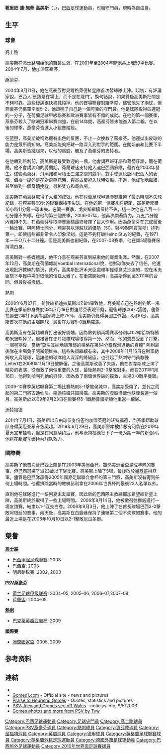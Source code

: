 {{noteTA
|G1=英超|G2=足球|G3=UEFA|G4=德甲|G5=南美球會
|T=zh-cn:厄雷尔奥·戈麦斯; zh-tw:厄雷爾奧·戈麥斯; zh-hk:靴里奴·高美斯;
|1=zh-cn:厄雷尔奥; zh-tw:厄雷爾奧; zh-hk:靴里奴;
|2=zh-cn:戈麦斯; zh-tw:戈麥斯; zh-hk:高美斯; 
|3=zh-cn:厄雷尔奥·达·席尔瓦·戈麦斯; zh-tw:厄雷爾奧·達·席爾瓦·戈麥斯; zh-hk:靴里奴·達·施華·高美斯;
}}
{{Infobox football biography
|                name =  靴里奴·高美斯<br />''Heurelho Gomes''
|               image =  Watford v Norwich (2).jpg
|          image_size = 
|            fullname = Heurelho da Silva Gomes<ref>{{cite news |url=http://www.football-league.co.uk/documents/pages-from-fl-professional-retain-list-free-transfers-2014-15-2.pdf-...549-2491536.pdf |title=The Football League Limited: Club list of registered players as at 16th May 2015 |publisher=The Football League |page=35 |date=2015-05-16 |accessdate=2015-06-19 |deadurl=yes |archiveurl=https://web.archive.org/web/20150616201258/http://www.football-league.co.uk/documents/pages-from-fl-professional-retain-list-free-transfers-2014-15-2.pdf-...549-2491536.pdf |archivedate=2015年6月16日 }}</ref>
|              height = {{convert|1.91|m|ftin|abbr=on}}<ref>{{cite web|url=http://www.premierleague.com/page/PlayerProfile/0,,12306~30819,00.html |title=Premier League Player Profile |accessdate=2011-04-05 |publisher=Premier League |deadurl=yes |archiveurl=https://web.archive.org/web/20101114034618/http://www.premierleague.com/page/PlayerProfile/0%2C%2C12306~30819%2C00.html |archivedate=2010-11-14 }}</ref>
|         birth_date = {{birth date and age|1981|2|15|df=y}}
|        birth_place = 巴西[[米纳斯吉拉斯州|米纳斯吉拉斯州]][[若昂皮涅鲁|若昂皮涅鲁]]
|         currentclub = 
|          clubnumber = 
|            position = [[守門員|守門員]]
|         youthyears1 = 1999–2001
|         youthclubs1 = [[Democrata_Futebol_Clube|Democrata SL]]<ref>{{cite web|url=http://archive.mehstg.com/fact_gomes.htm|title=Heurelho Gomes – Fact File|publisher=Mehstg.com Archive|accessdate=2013-09-28|archive-date=2013-10-02|archive-url=https://web.archive.org/web/20131002093000/http://archive.mehstg.com/fact_gomes.htm|dead-url=no}}</ref>
|         youthyears2 = 2001
|         youthclubs2 = [[高士路體育會|高士路]]
|              years1 = 2002–2004
|              clubs1 = [[高士路體育會|高士路]]
|               caps1 = 59
|              goals1 = 0
|              years2 = 2004–2008
|              clubs2 = [[PSV燕豪芬|PSV燕豪芬]]
|               caps2 = 128
|              goals2 = 0
|              years3 = 2008–2014
|              clubs3 = [[托特纳姆热刺足球俱乐部|熱刺]]
|               caps3 = 95
|              goals3 = 0
|              years4 = 2013
|              clubs4 = → [[賀芬咸1899體育會|賀芬咸]]
|               caps4 = 9
|              goals4 = 0
|               caps5 = 144
|              goals5 = 0
|              years5 = 2014–2020
|              clubs5 = [[沃特福德足球俱乐部|沃特福德]]
|      nationalyears1 = 2003–2004
|       nationalteam1 = [[巴西國家足球隊|巴西U23]]
|       nationalcaps1 = 14
|      nationalgoals1 = 0
|      nationalyears2 = 2003–2010
|       nationalteam2 = [[巴西國家足球隊|巴西]]
|       nationalcaps2 = 11
|      nationalgoals2 = 0
|            pcupdate = 2020年8月1日
|            ntupdate = 2014年6月4日
}}

'''靴里奴·達·施華·高美斯'''（{{lang-pt|'''Heurelho da Silva Gomes'''}}，{{bd|1981年|2月15日|catIDx=Heurelho da Silva Gomes}}），[[巴西|巴西]]足球運動員，司職守門員，現時為自由身。

== 生平 ==
=== 球會 ===
;高士路
高美斯在高士路開始他的職業生涯，在2001年至2004年間他共上陣59場比賽。2004年7月，他加盟燕豪芬。

;燕豪芬
2004年8月11日，他在燕豪芬對貝爾格萊德紅星隊首次替球隊上陣。起初，有評論家說，巴西人'應該是在場上，而不是在龍門'。換句話說，如果質疑高美斯把關是不夠可靠。這些疑慮很快被抹殺掉。他的首場聯賽對羅辛度，儘管他失了兩球，但燕豪芬仍贏羅辛度5-2，他證明了自己是一個可靠的守門員。他是球隊取得四連冠的一分子，在荷蘭足球甲級聯賽和歐洲賽事皆有不錯的成就。在他的第一個賽季，燕豪芬殺入了歐洲冠軍聯賽四強，在前14年間，燕豪芬皆未能進入第二輪。在以後的球季，燕豪芬皆進入小組賽階段。

在[[荷甲|荷甲]]，高美斯被稱為擁有出色的反應，不止一次挽救了燕豪芬。他還拋出皮球的能力是眾所周知的。高美斯能夠把球一路深入到對手的範圍。在開始前和比賽下半場，高美斯皆跳起來，以他的肩膀，觸及了燕豪芬的支持者。

在他轉到熱刺前，高美斯是最受歡迎的一個。他會講西班牙語和葡萄牙語，而在荷蘭，他不會講流利的荷蘭話。荷蘭球迷支持他入選巴西國家隊，最終在2003年發生。儘管燕豪芬、飛燕諾和阿積士三強之間的競爭，對手球迷也認同巴西人的表現。值得一提的是在對飛燕諾時，與高古慶祝入球時受傷。不過，他成功地繼續，甚至做到一個奇蹟挽救，最終雙方和局收場。 

高美斯在燕豪芬取得了大量的成就。他在荷蘭足球甲級聯賽維持了最長時間不失球紀錄，在燕豪芬60％的聯賽保持不失球。在他的第一個賽季在荷蘭，高美斯累積16小時11分鐘一球未失。在同一賽季，戈麥斯繼續保持不失，這一次他在八百一十七分鐘不失球。在他的第三個賽季，2006-07年，他再次顯著能力。九五六分鐘內維持不失，在燕豪芬奪取聯賽錦標最終發揮了巨大作用。因為燕豪芬在完成最後一輪比賽，與阿積士同分，燕豪芬以淨胜球的優勢（50，對49對阿賈克斯）排列第一。即使這些都非常令人印象深刻，這是不夠打破Heinz Stuy的紀錄，在1971年一千○八十二分鐘。但是高美斯也創紀錄，在2007-08賽季，他在頭5場聯賽保持清白身。

高美斯對一些媒體說，他不介意在燕豪芬直到結束他的職業生涯。然而，在2007年12月，高美斯在荷蘭雜誌Voetbal International說，他對球隊失去了信任。他還出現批評教練的情況，此外，高美斯批評禾夫臣處理年輕球員艾沙迪的，說在禾夫臣旗下年輕中場爭取他的信任太難了。在衝突開始時，高美斯得到至2011年的合同，但最後被撤銷。

;熱刺
2008年6月27日，新教練祖迪拉莫斯以7.8m羅致他。高美斯自己在熱刺的第一場比賽在季前熱身賽於08年7月19日對迪尼亞表現不錯，最後球隊以4-2獲勝。儘管在過去2年打不到為國家隊上陣75％，高美斯仍獲得英國工作證。8月10日，高美斯首次在他的主場踢球，最後在友賽5-0戰勝羅馬。

高美斯沒有在英超聯賽打出很好開端，因為熱刺頭兩場賽事分別以1:2輸給新特蘭和米堡輸掉了，但接著在史丹福橋球場取得第一分。然而，他的聲譽受到了打擊，一個星期後，當他“莫名其妙地讓薄弱的楊格在第54分鐘桿滑過他的身體” 熱刺最後隊在主場負于阿斯頓維拉。這些失誤繼續有來，其中2008年11月15日在對富勒姆攻入烏龍球，這讓他的球隊陷入深深的降級區，也引起了熱刺守門員教練Leitert在2008年11月19日被解僱，之後高美斯改善了失誤，他在對韋斯咸上演了精彩的表演，從而救了兩個重要的入球，最後熱刺2-0擊敗對手。而在2011年1月16日，他得到哈利列納的好評，因為救了兩個世界級的撲救，主場0-0戰平曼聯。

2009-10賽季英超聯賽第二場比賽熱刺5-1擊敗侯城中，高美斯受傷了，並代之而起的第二門將古迪仙尼。經過核磁共振掃描，高美斯的腹股溝使他缺陣長達一個月。高美斯於2009年9月23日在聯賽杯5-1戰勝普雷斯頓他重返一線隊。

;沃特福德
2014年7月1日，高美斯以自由球员身份签约加盟英冠的沃特福德，当赛季帮助球队夺得英冠亚军升级英超。2019年6月29日，高美斯原本被传极有可能在2019年夏天宣布挂靴，但是在同意续约后，他与沃特福德签下了一份为期一年的新合同，他将在新赛季继续为球队效力。

=== 國際賽 ===
高美斯了他首次替[[巴西國家足球隊|巴西]]上陣是在2003年美洲金杯。雖然美洲金盃是成年隊的賽事，但巴西選擇了派23歲以下隊比賽。高美斯上陣了5場，最後敗於[[墨西哥國家足球隊|墨西哥]]得亞軍。儘管是巴西隊贏得2005年國際足聯聯合會杯的第三門將，高美斯沒有得到任何上場時間。他還排除當時的教練彭利拿在2006年世界杯的最後23人名單以外。

直到他在球隊進行一系列夏末友誼賽，因此新的巴西隊主教練鄧加希望給新星上陣，高美斯終於取得了一些上場時間。 2006年8月14日，他被徵召往挪威進行一場友誼賽，結束以1-1互交白卷。2006年9月3日，他上陣了在酋長球場巴西3-0擊敗阿根廷的賽事。兩天後，高美斯在白鹿巷保持了連續第二個不失球的賽事。他的最近上場是在2006年10月10日以2-1擊敗厄瓜多爾。

== 榮譽 ==
'''[[高士路|高士路]]'''
*[[巴西甲組足球聯賽|巴西甲組足球聯賽]]: 2003
*巴西盃: 2003
*明尼路聯賽: 2002, 2003

'''[[PSV燕豪芬|PSV燕豪芬]]'''
*[[荷兰足球甲级联赛|荷兰足球甲级联赛]]: 2004–05, 2005–06, 2006–07,2007–08
*[[荷蘭盃|荷蘭盃]]: 2004–05

'''[[熱刺|熱刺]]'''
*[[巴克莱英超亚洲杯|巴克莱英超亚洲杯]]: 2009

'''國際賽'''
*[[洲際國家盃|洲際國家盃]]: 2005, 2009

== 参考资料 ==
{{reflist}}

== 連結 ==
{{commonscat|Heurelho Gomes}}
*{{soccerbase|id=39556|name=Heurelho Gomes}}
*[https://web.archive.org/web/20141217070746/http://gomes1.com/ Gomes1.com] - Official site - news and pictures
*[https://web.archive.org/web/20110715052810/http://www.patrick-kluivert.com/forum/index.php?showtopic=1203 Praise to Heurelho Gomes] - Quotes, statistics and pictures
*[https://web.archive.org/web/20071114220347/http://www.noticias.info/asp/aspComunicados.asp?nid=216370&src=0 PSV: Alex and Gomes see off Wales] - noticias.info, 9/5/2006
*[http://www.pbase.com/tvw/football Gomes photos and more from PSV by Tvw] {{Wayback|url=http://www.pbase.com/tvw/football |date=20100219143335 }}

{{Brazil Squad 2010 World Cup}}

{{DEFAULTSORT:Gomes, Heurelho da Silva}}
[[Category:巴西足球運動員|Category:巴西足球運動員]]
[[Category:足球守門員|Category:足球守門員]]
[[Category:高士路球員|Category:高士路球員]]
[[Category:PSV燕豪芬球員|Category:PSV燕豪芬球員]]
[[Category:熱刺球員|Category:熱刺球員]]
[[Category:賀芬咸球員|Category:賀芬咸球員]]
[[Category:屈福特球員|Category:屈福特球員]]
[[Category:英超球員|Category:英超球員]]
[[Category:德甲球員|Category:德甲球員]]
[[Category:英格蘭足球聯賽球員|Category:英格蘭足球聯賽球員]]
[[Category:英格蘭外籍足球運動員|Category:英格蘭外籍足球運動員]]
[[Category:德國外籍足球運動員|Category:德國外籍足球運動員]]
[[Category:巴西旅外足球運動員|Category:巴西旅外足球運動員]]
[[Category:2010年世界盃足球賽球員|Category:2010年世界盃足球賽球員]]